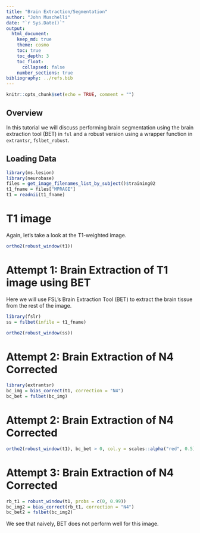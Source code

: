 ```yaml
---
title: "Brain Extraction/Segmentation"
author: "John Muschelli"
date: "`r Sys.Date()`"
output: 
  html_document:
    keep_md: true
    theme: cosmo
    toc: true
    toc_depth: 3
    toc_float:
      collapsed: false
    number_sections: true      
bibliography: ../refs.bib      
---
```


```r
knitr::opts_chunk$set(echo = TRUE, comment = "")
```

## Overview 
In this tutorial we will discuss performing brain segmentation using the brain extraction tool (BET) in `fsl` and a robust version using a wrapper function in `extrantsr`, `fslbet_robust`. 


## Loading Data

```r
library(ms.lesion)
library(neurobase)
files = get_image_filenames_list_by_subject()$training02
t1_fname = files["MPRAGE"]
t1 = readnii(t1_fname)
```

# T1 image

Again, let's take a look at the T1-weighted image.  

```r
ortho2(robust_window(t1))
```


# Attempt 1: Brain Extraction of T1 image using BET

Here we will use FSL's Brain Extraction Tool (BET) to extract the brain tissue from the rest of the image.  

```r
library(fslr)
ss = fslbet(infile = t1_fname)
```

```r
ortho2(robust_window(ss))
```

# Attempt 2: Brain Extraction of N4 Corrected

```r
library(extrantsr)
bc_img = bias_correct(t1, correction = "N4")
bc_bet = fslbet(bc_img)
```


# Attempt 2: Brain Extraction of N4 Corrected

```r
ortho2(robust_window(t1), bc_bet > 0, col.y = scales::alpha("red", 0.5))
```

# Attempt 3: Brain Extraction of N4 Corrected

```r
rb_t1 = robust_window(t1, probs = c(0, 0.99))
bc_img2 = bias_correct(rb_t1, correction = "N4")
bc_bet2 = fslbet(bc_img2)
```


We see that naively, BET does not perform well for this image.

<!-- # Brain Extraction of T1 image using BET -->

<!-- Here we will use FSL's Brain Extraction Tool (BET) to extract the brain tissue from the rest of the image.  We use the modification of BET in `extrantsr`, which is called through `fslbet_robust`.  In `fslbet_robust`, the image is corrected using the N4 inhomogeneity correction.  The neck of the T1 image is then removed and then BET is run, the center of gravity (COG) is estimated, and BET is run with this new COG.  We used a procedure where the neck is removed in 2 registration steps, which is more robust than just the one (which is the default). -->

<!-- ```{r t1_ss, cache = FALSE} -->
<!-- outfile = nii.stub(t1_fname, bn = TRUE) -->
<!-- outfile = paste0(outfile, "_SS.nii.gz") -->
<!-- if (!file.exists(outfile)) { -->
<!--   ss = extrantsr::fslbet_robust(t1_fname,  -->
<!--     remover = "double_remove_neck", -->
<!--     outfile = outfile) -->
<!-- } else { -->
<!--   ss = readnii(outfile) -->
<!-- } -->
<!-- ``` -->

<!-- Let's look at the skull-stripped image. -->
<!-- ```{r t1_ss_plot, cache = TRUE} -->
<!-- ortho2(ss) -->
<!-- ``` -->

<!-- Here we see the skull-stripped image.  But did we drop out "brain areas"? -->

<!-- ```{r t1_ss_plot2, cache = TRUE} -->
<!-- alpha = function(col, alpha = 1) { -->
<!--   cols = t(col2rgb(col, alpha = FALSE)/255) -->
<!--   rgb(cols, alpha = alpha) -->
<!-- }       -->
<!-- ortho2(t1_fname, ss > 0, col.y = alpha("red", 0.5)) -->
<!-- ``` -->

<!-- We can again use `dropEmptyImageDimensions` to remove extraneous slices, which helps with reducing storage of the image on disk, zooming in while plotting, and may aid registration.   -->

<!-- ```{r t1_ss_red, cache = FALSE} -->
<!-- ss_red = dropEmptyImageDimensions(ss) -->
<!-- ortho2(ss_red) -->
<!-- ``` -->

<!-- Again, we can see the zoomed-in view of the image now. -->
